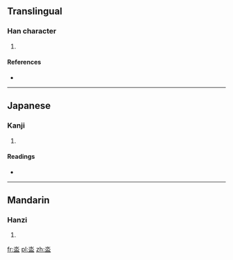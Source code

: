 ==Translingual==

===Han character===
{{Han char|rn=85|rad=水|as=05|sn=8|four=|canj=水月廿 (EBT)}}

# {{defn|Han|sort=水05}}

====References====
* {{Han ref|kx=0619.090|dkj=17335|dj=1014.050|hdz=31576.090|uh=6CF4|ud=27892}}

----

==Japanese==

===Kanji===
{{ja-kanji|grade=|rs=水05}}

# {{defn|lang=ja|sort=水05}}

====Readings====
* {{ja-readings|on=[[かん]] (kan)|kun=[[きよめる]] (kiyomeru)}}

----

==Mandarin==

===Hanzi===
{{cmn-hanzi|pin=[[guàn]] ([[guan4]])|wg=kuan<sup>4</sup>}}

# {{defn|lang=cmn|sort=水05}}

[[fr:泴]]
[[pl:泴]]
[[zh:泴]]